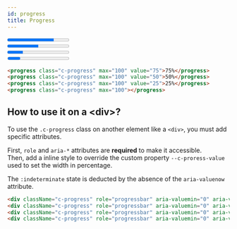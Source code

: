 ```yaml
---
id: progress
title: Progress
---
```



<Version version="1.2.0" source="glsass-components/_components.progress.scss" />

<Example>
  <div className="o-row">
    <div className="o-col u-6 u-3@md">
      <progress className="c-progress" max="100" value="75">
        75%
      </progress>
    </div>
    <div className="o-col u-6 u-3@md">
      <progress className="c-progress" max="100" value="50">
        50%
      </progress>
    </div>
    <div className="o-col u-6 u-3@md">
      <progress className="c-progress" max="100" value="25">
        25%
      </progress>
    </div>
    <div className="o-col u-6 u-3@md">
      <progress className="c-progress" max="100"></progress>
    </div>
  </div>
</Example>

```html
<progress class="c-progress" max="100" value="75">75%</progress>
<progress class="c-progress" max="100" value="50">50%</progress>
<progress class="c-progress" max="100" value="25">25%</progress>
<progress class="c-progress" max="100"></progress>
```

## How to use it on a &lt;div&gt;?

To use the `.c-progress` class on another element like a `<div>`, you must add
specific attributes.

First, `role` and `aria-*` attributes are **required** to make it
accessible.<br /> Then, add a inline style to override the custom property
`--c-proress-value` used to set the width in percentage.

The `:indeterminate` state is deducted by the absence of the `aria-valuenow`
attribute.

<Example>
  <div className="o-row">
    <div className="o-col u-6 u-3@md">
      <div
        className="c-progress"
        role="progressbar"
        aria-valuemin="0"
        aria-valuemax="100"
        aria-valuenow="75"
        style={{ '--c-proress-value': '75%' }}
      ></div>
    </div>
    <div className="o-col u-6 u-3@md">
      <div
        className="c-progress"
        role="progressbar"
        aria-valuemin="0"
        aria-valuemax="100"
        aria-valuenow="50"
        style={{ '--c-proress-value': '50%' }}
      ></div>
    </div>
    <div className="o-col u-6 u-3@md">
      <div
        className="c-progress"
        role="progressbar"
        aria-valuemin="0"
        aria-valuemax="100"
        aria-valuenow="25"
        style={{ '--c-proress-value': '25%' }}
      ></div>
    </div>
    <div className="o-col u-6 u-3@md">
      <div
        className="c-progress"
        role="progressbar"
        aria-valuemin="0"
        aria-valuemax="100"
      ></div>
    </div>
  </div>
</Example>

<!-- prettier-ignore-start-->
```html
<div className="c-progress" role="progressbar" aria-valuemin="0" aria-valuemax="100" aria-valuenow="75" style="--c-proress-value: 75%"></div>
<div className="c-progress" role="progressbar" aria-valuemin="0" aria-valuemax="100" aria-valuenow="50" style="--c-proress-value: 50%"></div>
<div className="c-progress" role="progressbar" aria-valuemin="0" aria-valuemax="100" aria-valuenow="25" style="--c-proress-value: 25%"></div>
<div className="c-progress" role="progressbar" aria-valuemin="0" aria-valuemax="100"></div>
```
<!-- prettier-ignore-end-->

